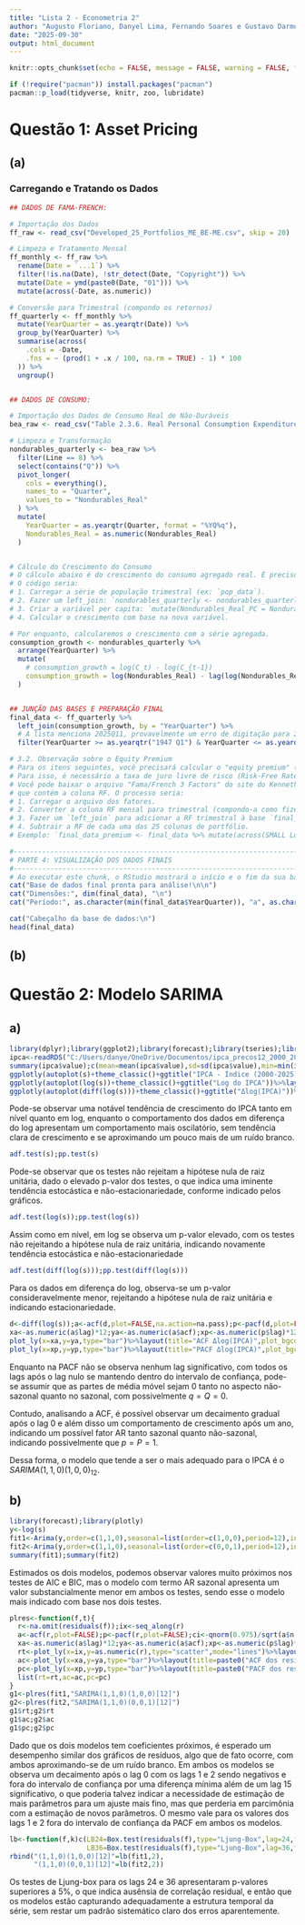 ---
title: "Lista 2 - Econometria 2"
author: "Augusto Floriano, Danyel Lima, Fernando Soares e Gustavo Darmont"
date: "2025-09-30"
output: html_document
---

```{r setup, include=FALSE}
knitr::opts_chunk$set(echo = FALSE, message = FALSE, warning = FALSE, fig.align="center")

if (!require("pacman")) install.packages("pacman")
pacman::p_load(tidyverse, knitr, zoo, lubridate)
```

# Questão 1: Asset Pricing

## (a) 

### Carregando e Tratando os Dados

```{r DADOS, include=FALSE}
## DADOS DE FAMA-FRENCH:

# Importação dos Dados
ff_raw <- read_csv("Developed_25_Portfolios_ME_BE-ME.csv", skip = 20)

# Limpeza e Tratamento Mensal
ff_monthly <- ff_raw %>%
  rename(Date = `...1`) %>%
  filter(!is.na(Date), !str_detect(Date, "Copyright")) %>%
  mutate(Date = ymd(paste0(Date, "01"))) %>%
  mutate(across(-Date, as.numeric))

# Conversão para Trimestral (compondo os retornos)
ff_quarterly <- ff_monthly %>%
  mutate(YearQuarter = as.yearqtr(Date)) %>%
  group_by(YearQuarter) %>%
  summarise(across(
    .cols = -Date,
    .fns = ~ (prod(1 + .x / 100, na.rm = TRUE) - 1) * 100
  )) %>%
  ungroup()


## DADOS DE CONSUMO:

# Importação dos Dados de Consumo Real de Não-Duráveis
bea_raw <- read_csv("Table 2.3.6. Real Personal Consumption Expenditures by Major Type of Product, Chained Dollars.csv", skip = 3)

# Limpeza e Transformação
nondurables_quarterly <- bea_raw %>%
  filter(Line == 8) %>%
  select(contains("Q")) %>%
  pivot_longer(
    cols = everything(),
    names_to = "Quarter",
    values_to = "Nondurables_Real"
  ) %>%
  mutate(
    YearQuarter = as.yearqtr(Quarter, format = "%YQ%q"),
    Nondurables_Real = as.numeric(Nondurables_Real)
  )


# Cálculo do Crescimento do Consumo
# O cálculo abaixo é do crescimento do consumo agregado real. É preciso de uma série de POPULAÇÃO do BEA para fazer o cálculo per-capita
# O código seria:
# 1. Carregar a série de população trimestral (ex: `pop_data`).
# 2. Fazer um left_join: `nondurables_quarterly <- nondurables_quarterly %>% left_join(pop_data, by = "YearQuarter")`
# 3. Criar a variável per capita: `mutate(Nondurables_Real_PC = Nondurables_Real / Population)`
# 4. Calcular o crescimento com base na nova variável.

# Por enquanto, calcularemos o crescimento com a série agregada.
consumption_growth <- nondurables_quarterly %>%
  arrange(YearQuarter) %>%
  mutate(
    # consumption_growth = log(C_t) - log(C_{t-1})
    consumption_growth = log(Nondurables_Real) - lag(log(Nondurables_Real))
  )


## JUNÇÃO DAS BASES E PREPARAÇÃO FINAL
final_data <- ff_quarterly %>%
  left_join(consumption_growth, by = "YearQuarter") %>%
  # A lista menciona 2025Q11, provavelmente um erro de digitação para 2025Q1. Ajuste se necessário.
  filter(YearQuarter >= as.yearqtr("1947 Q1") & YearQuarter <= as.yearqtr("2025 Q1"))

# 3.2. Observação sobre o Equity Premium
# Para os itens seguintes, você precisará calcular o "equity premium" (excesso de retorno).
# Para isso, é necessário a taxa de juro livre de risco (Risk-Free Rate, RF).
# Você pode baixar o arquivo "Fama/French 3 Factors" do site do Kenneth French,
# que contém a coluna RF. O processo seria:
# 1. Carregar o arquivo dos fatores.
# 2. Converter a coluna RF mensal para trimestral (compondo-a como fizemos com os retornos).
# 3. Fazer um `left_join` para adicionar a RF trimestral à base `final_data`.
# 4. Subtrair a RF de cada uma das 25 colunas de portfólio.
# Exemplo: `final_data_premium <- final_data %>% mutate(across(SMALL LoBM:BIG HiBM, ~ .x - RF_trimestral))`

#-----------------------------------------------------------------------
# PARTE 4: VISUALIZAÇÃO DOS DADOS FINAIS
#-----------------------------------------------------------------------
# Ao executar este chunk, o RStudio mostrará o início e o fim da sua base de dados final.
cat("Base de dados final pronta para análise!\n\n")
cat("Dimensões:", dim(final_data), "\n")
cat("Período:", as.character(min(final_data$YearQuarter)), "a", as.character(max(final_data$YearQuarter)), "\n\n")

cat("Cabeçalho da base de dados:\n")
head(final_data)
```

## (b)


# Questão 2: Modelo SARIMA

## a)

```{r}
library(dplyr);library(ggplot2);library(forecast);library(tseries);library(urca);library(plotly)
ipca<-readRDS("C:/Users/danye/OneDrive/Documentos/ipca_precos12_2000_2025.rds");s<-ts(ipca$value,start=c(2000,1),frequency=12)
summary(ipca$value);c(mean=mean(ipca$value),sd=sd(ipca$value),min=min(ipca$value),max=max(ipca$value))
ggplotly(autoplot(s)+theme_classic()+ggtitle("IPCA - Índice (2000-2025)"))%>%layout(plot_bgcolor="white",paper_bgcolor="white",yaxis=list(rangemode="tozero"))
ggplotly(autoplot(log(s))+theme_classic()+ggtitle("Log do IPCA"))%>%layout(plot_bgcolor="white",paper_bgcolor="white",yaxis=list(rangemode="tozero"))
ggplotly(autoplot(diff(log(s)))+theme_classic()+ggtitle("Δlog(IPCA)"))%>%layout(plot_bgcolor="white",paper_bgcolor="white",yaxis=list(rangemode="tozero"))
```

Pode-se observar uma notável tendência de crescimento do IPCA tanto em nível quanto em log, enquanto o comportamento dos dados em diferença do log apresentam um comportamento mais oscilatório, sem tendência clara de crescimento e se aproximando um pouco mais de um ruído branco.

```{r}
adf.test(s);pp.test(s)
```

Pode-se observar que os testes não rejeitam a hipótese nula de raiz unitária, dado o elevado p-valor dos testes, o que indica uma iminente tendência estocástica e não-estacionariedade, conforme indicado pelos gráficos.

```{r}
adf.test(log(s));pp.test(log(s))
```

Assim como em nível, em log se observa um p-valor elevado, com os testes não rejeitando a hipótese nula de raiz unitária, indicando novamente tendência estocástica e não-estacionariedade

```{r}
adf.test(diff(log(s)));pp.test(diff(log(s)))
```

Para os dados em diferença do log, observa-se um p-valor consideravelmente menor, rejeitando a hipótese nula de raiz unitária e indicando estacionariedade.

```{r}
d<-diff(log(s));a<-acf(d,plot=FALSE,na.action=na.pass);p<-pacf(d,plot=FALSE,na.action=na.pass);ci<-qnorm(0.975)/sqrt(a$n.used)
xa<-as.numeric(a$lag)*12;ya<-as.numeric(a$acf);xp<-as.numeric(p$lag)*12;yp<-as.numeric(p$acf)
plot_ly(x=xa,y=ya,type="bar")%>%layout(title="ACF Δlog(IPCA)",plot_bgcolor="white",paper_bgcolor="white",xaxis=list(title="Defasagem (meses)"),yaxis=list(title="Correlação",rangemode="tozero"),shapes=list(list(type="line",xref="x",yref="y",x0=min(xa),x1=max(xa),y0=ci,y1=ci),list(type="line",xref="x",yref="y",x0=min(xa),x1=max(xa),y0=-ci,y1=-ci)))
plot_ly(x=xp,y=yp,type="bar")%>%layout(title="PACF Δlog(IPCA)",plot_bgcolor="white",paper_bgcolor="white",xaxis=list(title="Defasagem (meses)"),yaxis=list(title="Correlação",rangemode="tozero"),shapes=list(list(type="line",xref="x",yref="y",x0=min(xp),x1=max(xp),y0=ci,y1=ci),list(type="line",xref="x",yref="y",x0=min(xp),x1=max(xp),y0=-ci,y1=-ci)))
```

Enquanto na PACF não se observa nenhum lag significativo, com todos os lags após o lag nulo se mantendo dentro do intervalo de confiança, pode-se assumir que as partes de média móvel sejam 0 tanto no aspecto não-sazonal quanto no sazonal, com possivelmente $q=Q=0$.

Contudo, analisando a ACF, é possível observar um decaimento gradual após o lag 0 e além disso um comportamento de crescimento após um ano, indicando um possível fator AR tanto sazonal quanto não-sazonal, indicando possivelmente que $p=P=1$.

Dessa forma, o modelo que tende a ser o mais adequado para o IPCA é o $SARIMA(1,1,0)(1,0,0)_{12}$.

## b)

```{r}
library(forecast);library(plotly)
y<-log(s)
fit1<-Arima(y,order=c(1,1,0),seasonal=list(order=c(1,0,0),period=12),include.drift=FALSE,method="ML")
fit2<-Arima(y,order=c(1,1,0),seasonal=list(order=c(0,0,1),period=12),include.drift=FALSE,method="ML")
summary(fit1);summary(fit2)
```

Estimados os dois modelos, podemos observar valores muito próximos nos testes de AIC e BIC, mas o modelo com termo AR sazonal apresenta um valor substancialmente menor em ambos os testes, sendo esse o modelo mais indicado com base nos dois testes.

```{r}
plres<-function(f,t){
  r<-na.omit(residuals(f));ix<-seq_along(r)
  a<-acf(r,plot=FALSE);p<-pacf(r,plot=FALSE);ci<-qnorm(0.975)/sqrt(a$n.used)
  xa<-as.numeric(a$lag)*12;ya<-as.numeric(a$acf);xp<-as.numeric(p$lag)*12;yp<-as.numeric(p$acf)
  rt<-plot_ly(x=ix,y=as.numeric(r),type="scatter",mode="lines")%>%layout(title=paste0("Resíduos - ",t),plot_bgcolor="white",paper_bgcolor="white",xaxis=list(title="Índice temporal"),yaxis=list(title="Resíduo",rangemode="tozero"))
  ac<-plot_ly(x=xa,y=ya,type="bar")%>%layout(title=paste0("ACF dos resíduos - ",t),plot_bgcolor="white",paper_bgcolor="white",xaxis=list(title="Defasagem (meses)"),yaxis=list(title="Correlação",rangemode="tozero"),shapes=list(list(type="line",xref="x",yref="y",x0=min(xa),x1=max(xa),y0=ci,y1=ci),list(type="line",xref="x",yref="y",x0=min(xa),x1=max(xa),y0=-ci,y1=-ci)))
  pc<-plot_ly(x=xp,y=yp,type="bar")%>%layout(title=paste0("PACF dos resíduos - ",t),plot_bgcolor="white",paper_bgcolor="white",xaxis=list(title="Defasagem (meses)"),yaxis=list(title="Correlação",rangemode="tozero"),shapes=list(list(type="line",xref="x",yref="y",x0=min(xp),x1=max(xp),y0=ci,y1=ci),list(type="line",xref="x",yref="y",x0=min(xp),x1=max(xp),y0=-ci,y1=-ci)))
  list(rt=rt,ac=ac,pc=pc)
}
g1<-plres(fit1,"SARIMA(1,1,0)(1,0,0)[12]")
g2<-plres(fit2,"SARIMA(1,1,0)(0,0,1)[12]")
g1$rt;g2$rt
g1$ac;g2$ac
g1$pc;g2$pc
```

Dado que os dois modelos tem coeficientes próximos, é esperado um desempenho similar dos gráficos de resíduos, algo que de fato ocorre, com ambos aproximando-se de um ruído branco. Em ambos os modelos se observa um decaimento após o lag 0 com os lags $1$ e $2$ sendo negativos e fora do intervalo de confiança por uma diferença mínima além de um lag $15$ significativo, o que poderia talvez indicar a necessidade de estimação de mais parâmetros para um ajuste mais fino, mas que perderia em parcimônia com a estimação de novos parâmetros. O mesmo vale para os valores dos lags $1$ e $2$ fora do intervalo de confiança da PACF em ambos os modelos.

```{r}
lb<-function(f,k)c(LB24=Box.test(residuals(f),type="Ljung-Box",lag=24,fitdf=k)$p.value,
                   LB36=Box.test(residuals(f),type="Ljung-Box",lag=36,fitdf=k)$p.value)
rbind("(1,1,0)(1,0,0)[12]"=lb(fit1,2),
      "(1,1,0)(0,0,1)[12]"=lb(fit2,2))
```

Os testes de Ljung-box para os lags $24$ e $36$ apresentaram p-valores superiores a $5\%$, o que indica ausênsia de correlação residual, e então que os modelos estão capturando adequadamente a estrutura temporal da série, sem restar um padrão sistemático claro dos erros aparentemente.
